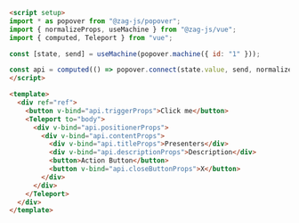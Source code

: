 ```md
<script setup>
import * as popover from "@zag-js/popover";
import { normalizeProps, useMachine } from "@zag-js/vue";
import { computed, Teleport } from "vue";

const [state, send] = useMachine(popover.machine({ id: "1" }));

const api = computed(() => popover.connect(state.value, send, normalizeProps));
</script>

<template>
  <div ref="ref">
    <button v-bind="api.triggerProps">Click me</button>
    <Teleport to="body">
      <div v-bind="api.positionerProps">
        <div v-bind="api.contentProps">
          <div v-bind="api.titleProps">Presenters</div>
          <div v-bind="api.descriptionProps">Description</div>
          <button>Action Button</button>
          <button v-bind="api.closeButtonProps">X</button>
        </div>
      </div>
    </Teleport>
  </div>
</template>
```
